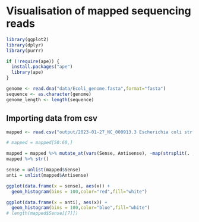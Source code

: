 # Visualisation of mapped sequencing reads

```R
library(ggplot2)
library(dplyr)
library(purrr)

if (!require(ape)) {
  install.packages("ape")
  library(ape)
}

```

```R
genome <- read.dna("data/Ecoli_genome.fasta",format="fasta")
sequence <- as.character(genome)
genome_length <- length(sequence)
```

## Importing data from csv
```R
mapped <- read.csv("output/2023-01-27_NC_000913.3 Escherichia coli str. K-12 substr. MG1655, complete genome.csv",sep = ";")

# mapped = mapped[50:60,]

mapped = mapped %>% mutate_at(vars(Sense, Antisense), ~map(strsplit(. ,split=","), ~map_int(.x, as.integer)))
mapped %>% str()

sense = unlist(mapped$Sense)
anti = unlist(mapped$Antisense)

ggplot(data.frame(x = sense), aes(x)) +
  geom_histogram(bins = 100,color="red",fill="white")

ggplot(data.frame(x = anti), aes(x)) +
  geom_histogram(bins = 100,color="blue",fill="white")
# length(mapped$Sense[[7]])

```
